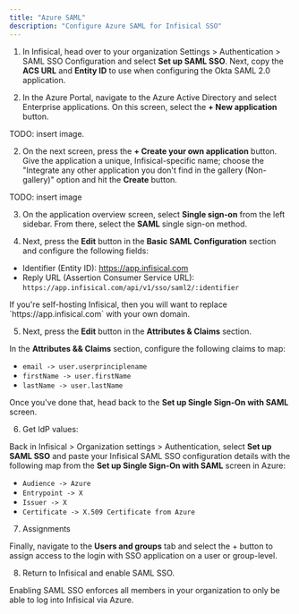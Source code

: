 ```yaml
---
title: "Azure SAML"
description: "Configure Azure SAML for Infisical SSO"
---
```


1. In Infisical, head over to your organization Settings > Authentication > SAML SSO Configuration and select **Set up SAML SSO**.
Next, copy the **ACS URL** and **Entity ID** to use when configuring the Okta SAML 2.0 application.

2. In the Azure Portal, navigate to the Azure Active Directory and select Enterprise applications. On this screen, select
   the **+ New application** button.

TODO: insert image.

2. On the next screen, press the **+ Create your own application** button.
   Give the application a unique, Infisical-specific name; choose the "Integrate any other application you don't find in the gallery (Non-gallery)"
   option and hit the **Create** button.

TODO: insert image

3. On the application overview screen, select **Single sign-on** from the left sidebar. From there,
   select the **SAML** single sign-on method.

4. Next, press the **Edit** button in the **Basic SAML Configuration** section and configure the following fields:

- Identifier (Entity ID): https://app.infisical.com
- Reply URL (Assertion Consumer Service URL): `https://app.infisical.com/api/v1/sso/saml2/:identifier`

<Note>
  If you're self-hosting Infisical, then you will want to replace
  `https://app.infisical.com` with your own domain.
</Note>

5. Next, press the **Edit** button in the **Attributes & Claims** section.

In the **Attributes && Claims** section, configure the following claims to map:

- `email -> user.userprinciplename`
- `firstName -> user.firstName`
- `lastName -> user.lastName`

Once you've done that, head back to the **Set up Single Sign-On with SAML** screen.

6. Get IdP values:

Back in Infisical > Organization settings > Authentication, select **Set up SAML SSO** and paste your Infisical SAML SSO configuration details
with the following map from the **Set up Single Sign-On with SAML** screen in Azure:

- `Audience -> Azure `
- `Entrypoint -> X`
- `Issuer -> X`
- `Certificate -> X.509 Certificate from Azure`

7. Assignments

Finally, navigate to the **Users and groups** tab and select the + button to assign access to the login with SSO application on a user or group-level.

8. Return to Infisical and enable SAML SSO.

Enabling SAML SSO enforces all members in your organization to only be able to log into Infisical via Azure.
